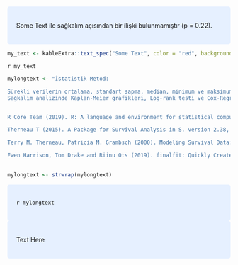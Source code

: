 
<!-- https://holtzy.github.io/Pimp-my-rmd/#highlight_a_piece_of_text -->
<!-- https://www.overleaf.com/learn/latex/Using_colours_in_LaTeX -->
<!-- Create Awesome LaTeX Table with knitr::kable andkableExtra -->
<!-- https://haozhu233.github.io/kableExtra/awesome_table_in_pdf.pdf -->

<!-- header-includes: -->
<!-- - \usepackage{pdflscape} -->
<!-- - \newcommand{\blandscape}{\begin{landscape}} -->
<!-- - \newcommand{\elandscape}{\end{landscape}} -->
<!-- - \usepackage{xcolor} -->
<!-- - \usepackage{afterpage} -->





<style>
div.blue { background-color:#e6f0ff; border-radius: 5px; padding: 20px;}
</style>
<div class = "blue">

Some Text ile sağkalım açısından bir ilişki bulunmamıştır (p = 0.22).

</div>


\noindent\colorbox{yellow}{
\parbox{\dimexpr\linewidth-2\fboxsep}{

Some Text ile sağkalım açısından bir ilişki bulunmamıştır (p = 0.22).

}
}







```r
my_text <- kableExtra::text_spec("Some Text", color = "red", background = "yellow")
```

`r my_text`




\pagebreak

\pagecolor{yellow}\afterpage{\nopagecolor}


\pagebreak


```r
mylongtext <- "İstatistik Metod:

Sürekli verilerin ortalama, standart sapma, median, minimum ve maksimum değerleri verildi. Kategorik veriler ve gruplanan sürekli veriler için frekans tabloları oluşturuldu. Genel sağkalım analizinde ölüm tarihi ve son başvuru tarihi hasta dosyalarından elde edildi. 
Sağkalım analizinde Kaplan-Meier grafikleri, Log-rank testi ve Cox-Regresyon testleri uygulandı. Analizler R-project (version 3.6.0) ve RStudio ile survival ve finalfit paketleri kullanılarak yapıldı. p değeri 0.05 düzeyinde anlamlı olarak kabul edildi.


R Core Team (2019). R: A language and environment for statistical computing. R Foundation for Statistical Computing, Vienna, Austria. URL https://www.R-project.org/.

Therneau T (2015). A Package for Survival Analysis in S. version 2.38, https://CRAN.R-project.org/package=survival

Terry M. Therneau, Patricia M. Grambsch (2000). Modeling Survival Data: Extending the Cox Model. Springer, New York. ISBN 0-387-98784-3.

Ewen Harrison, Tom Drake and Riinu Ots (2019). finalfit: Quickly Create Elegant Regression Results Tables and Plots when Modelling. R package version 0.9.6. https://github.com/ewenharrison/finalfit"
    

mylongtext <- strwrap(mylongtext)
```



<style>
div.blue { background-color:#e6f0ff; border-radius: 5px; padding: 20px;}
</style>
<div class = "blue">

`r mylongtext`

</div>


\noindent\colorbox{yellow}{
\parbox{\dimexpr\linewidth-2\fboxsep}{

`r mylongtext`

}
}




<style>
div.blue { background-color:#e6f0ff; border-radius: 5px; padding: 20px;}
</style>
<div class = "blue">

Text Here

</div>


\noindent\colorbox{yellow}{
\parbox{\dimexpr\linewidth-2\fboxsep}{

Text Here

}
}






